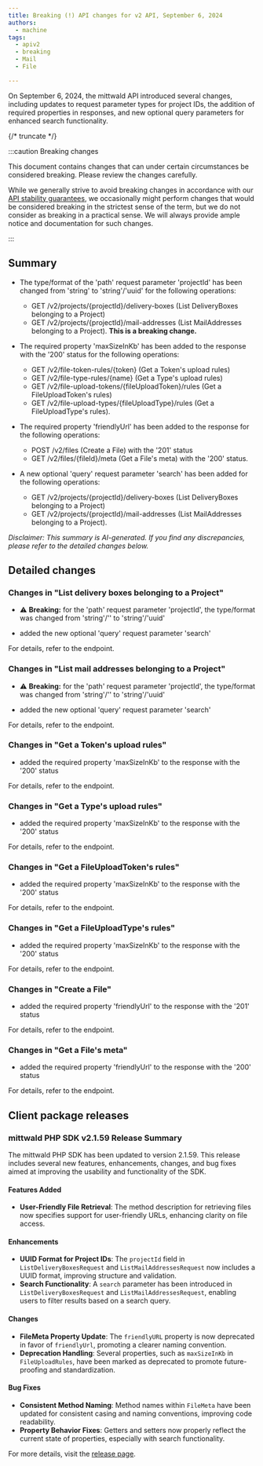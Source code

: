 ```yaml
---
title: Breaking (!) API changes for v2 API, September 6, 2024
authors:
  - machine
tags:
  - apiv2
  - breaking
  - Mail
  - File

---
```



On September 6, 2024, the mittwald API introduced several changes, including updates to request parameter types for project IDs, the addition of required properties in responses, and new optional query parameters for enhanced search functionality.

{/* truncate */}



:::caution Breaking changes

This document contains changes that can under certain circumstances be considered breaking. Please review the changes carefully.

While we generally strive to avoid breaking changes in accordance with our [API stability guarantees](../../../../../docs/v2/api/stability), we occasionally might perform changes that would be considered breaking in the strictest sense of the term, but we do not consider as breaking in a practical sense. We will always provide ample notice and documentation for such changes.

:::



## Summary


- The type/format of the 'path' request parameter 'projectId' has been changed from 'string' to 'string'/'uuid' for the following operations: 
  - GET /v2/projects/{projectId}/delivery-boxes (List DeliveryBoxes belonging to a Project) 
  - GET /v2/projects/{projectId}/mail-addresses (List MailAddresses belonging to a Project). **This is a breaking change.**

- The required property 'maxSizeInKb' has been added to the response with the '200' status for the following operations:
  - GET /v2/file-token-rules/{token} (Get a Token's upload rules)
  - GET /v2/file-type-rules/{name} (Get a Type's upload rules)
  - GET /v2/file-upload-tokens/{fileUploadToken}/rules (Get a FileUploadToken's rules)
  - GET /v2/file-upload-types/{fileUploadType}/rules (Get a FileUploadType's rules).

- The required property 'friendlyUrl' has been added to the response for the following operations:
  - POST /v2/files (Create a File) with the '201' status
  - GET /v2/files/{fileId}/meta (Get a File's meta) with the '200' status.

- A new optional 'query' request parameter 'search' has been added for the following operations:
  - GET /v2/projects/{projectId}/delivery-boxes (List DeliveryBoxes belonging to a Project)
  - GET /v2/projects/{projectId}/mail-addresses (List MailAddresses belonging to a Project).

_Disclaimer: This summary is AI-generated. If you find any discrepancies, please refer to the detailed changes below._


## Detailed changes



### Changes in "List delivery boxes belonging to a Project"


- ⚠️ **Breaking:** for the 'path' request parameter 'projectId', the type/format was changed from 'string'/'' to 'string'/'uuid'

- added the new optional 'query' request parameter 'search'


For details, refer to the <OperationLink operation="mail-list-delivery-boxes" apiVersion="v2" /> endpoint.



### Changes in "List mail addresses belonging to a Project"


- ⚠️ **Breaking:** for the 'path' request parameter 'projectId', the type/format was changed from 'string'/'' to 'string'/'uuid'

- added the new optional 'query' request parameter 'search'


For details, refer to the <OperationLink operation="mail-list-mail-addresses" apiVersion="v2" /> endpoint.



### Changes in "Get a Token's upload rules"


- added the required property 'maxSizeInKb' to the response with the '200' status


For details, refer to the <OperationLink operation="deprecated-file-get-file-token-rules" apiVersion="v2" /> endpoint.



### Changes in "Get a Type's upload rules"


- added the required property 'maxSizeInKb' to the response with the '200' status


For details, refer to the <OperationLink operation="deprecated-file-get-file-type-rules" apiVersion="v2" /> endpoint.



### Changes in "Get a FileUploadToken's rules"


- added the required property 'maxSizeInKb' to the response with the '200' status


For details, refer to the <OperationLink operation="file-get-file-upload-token-rules" apiVersion="v2" /> endpoint.



### Changes in "Get a FileUploadType's rules"


- added the required property 'maxSizeInKb' to the response with the '200' status


For details, refer to the <OperationLink operation="file-get-file-upload-type-rules" apiVersion="v2" /> endpoint.



### Changes in "Create a File"


- added the required property 'friendlyUrl' to the response with the '201' status


For details, refer to the <OperationLink operation="file-create-file" apiVersion="v2" /> endpoint.



### Changes in "Get a File's meta"


- added the required property 'friendlyUrl' to the response with the '200' status


For details, refer to the <OperationLink operation="file-get-file-meta" apiVersion="v2" /> endpoint.




## Client package releases


### mittwald PHP SDK v2.1.59 Release Summary

The mittwald PHP SDK has been updated to version 2.1.59. This release includes several new features, enhancements, changes, and bug fixes aimed at improving the usability and functionality of the SDK.

#### Features Added
- **User-Friendly File Retrieval**: The method description for retrieving files now specifies support for user-friendly URLs, enhancing clarity on file access.

#### Enhancements
- **UUID Format for Project IDs**: The `projectId` field in `ListDeliveryBoxesRequest` and `ListMailAddressesRequest` now includes a UUID format, improving structure and validation.
- **Search Functionality**: A `search` parameter has been introduced in `ListDeliveryBoxesRequest` and `ListMailAddressesRequest`, enabling users to filter results based on a search query.

#### Changes
- **FileMeta Property Update**: The `friendlyURL` property is now deprecated in favor of `friendlyUrl`, promoting a clearer naming convention.
- **Deprecation Handling**: Several properties, such as `maxSizeInKb` in `FileUploadRules`, have been marked as deprecated to promote future-proofing and standardization.

#### Bug Fixes
- **Consistent Method Naming**: Method names within `FileMeta` have been updated for consistent casing and naming conventions, improving code readability.
- **Property Behavior Fixes**: Getters and setters now properly reflect the current state of properties, especially with search functionality.

For more details, visit the [release page](https://github.com/mittwald/api-client-php/releases/tag/v2.1.59).

